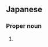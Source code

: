 ==Japanese==
{{ja-kanjitab|湊|川}}

===Proper noun===
{{ja-pos|みなとがわ|proper}}

# {{surname|lang=ja|sort=みなとがわ}}